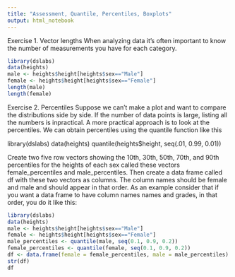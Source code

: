 ```yaml
---
title: "Assessment, Quantile, Percentiles, Boxplots"
output: html_notebook
---
```


Exercise 1. Vector lengths
When analyzing data it's often important to know the number of measurements you have for each category.
```r
library(dslabs)
data(heights)
male <- heights$height[heights$sex=="Male"]
female <- heights$height[heights$sex=="Female"]
length(male)
length(female)
```


Exercise 2. Percentiles
Suppose we can't make a plot and want to compare the distributions side by side. If the number of data points is large, listing all the numbers is inpractical. A more practical approach is to look at the percentiles. We can obtain percentiles using the quantile function like this

library(dslabs)
data(heights)
quantile(heights$height, seq(.01, 0.99, 0.01))

Create two five row vectors showing the 10th, 30th, 50th, 70th, and 90th percentiles for the heights of each sex called these vectors female_percentiles and male_percentiles.
Then create a data frame called df with these two vectors as columns. The column names should be female and male and should appear in that order. As an example consider that if you want a data frame to have column names names and grades, in that order, you do it like this:

```r
library(dslabs)
data(heights)
male <- heights$height[heights$sex=="Male"]
female <- heights$height[heights$sex=="Female"]
male_percentiles <- quantile(male, seq(0.1, 0.9, 0.2))
female_percentiles <- quantile(female, seq(0.1, 0.9, 0.2))
df <- data.frame(female = female_percentiles, male = male_percentiles)
str(df)
df
```

